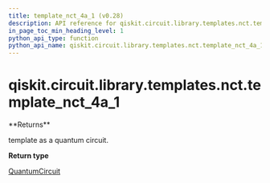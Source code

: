 ```yaml
---
title: template_nct_4a_1 (v0.28)
description: API reference for qiskit.circuit.library.templates.nct.template_nct_4a_1 in qiskit v0.28
in_page_toc_min_heading_level: 1
python_api_type: function
python_api_name: qiskit.circuit.library.templates.nct.template_nct_4a_1
---
```


<span id="qiskit-circuit-library-templates-nct-template-nct-4a-1" />

# qiskit.circuit.library.templates.nct.template\_nct\_4a\_1

<Function id="qiskit.circuit.library.templates.nct.template_nct_4a_1" isDedicatedPage={true} github="https://github.com/qiskit/qiskit/tree/stable/0.18/qiskit/circuit/library/templates/nct/template_nct_4a_1.py" signature="template_nct_4a_1()">
  **Returns**

  template as a quantum circuit.

  **Return type**

  [QuantumCircuit](qiskit.circuit.QuantumCircuit "qiskit.circuit.QuantumCircuit")
</Function>

